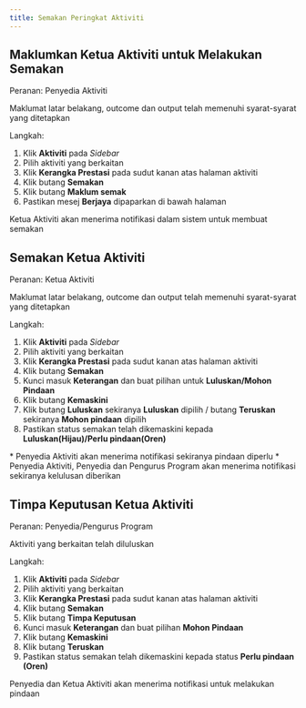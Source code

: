 ```yaml
---
title: Semakan Peringkat Aktiviti
---
```


## Maklumkan Ketua Aktiviti untuk Melakukan Semakan
Peranan: Penyedia Aktiviti  

<Callout title="Pra-syarat" type="warn">
Maklumat latar belakang, outcome dan output telah memenuhi syarat-syarat yang ditetapkan
</Callout>

Langkah:
1. Klik **Aktiviti** pada *Sidebar*
2. Pilih aktiviti yang berkaitan
3. Klik **Kerangka Prestasi** pada sudut kanan atas halaman aktiviti
4. Klik butang **Semakan** 
5. Klik butang **Maklum semak**
6. Pastikan mesej **Berjaya** dipaparkan di bawah halaman

<Callout title="Outcome">
Ketua Aktiviti akan menerima notifikasi dalam sistem untuk membuat semakan
</Callout>

## Semakan Ketua Aktiviti
Peranan: Ketua Aktiviti

<Callout title="Pra-syarat" type="warn">
Maklumat latar belakang, outcome dan output telah memenuhi syarat-syarat yang ditetapkan
</Callout>

Langkah:
1. Klik **Aktiviti** pada *Sidebar*
2. Pilih aktiviti yang berkaitan
3. Klik **Kerangka Prestasi** pada sudut kanan atas halaman aktiviti
4. Klik butang **Semakan** 
5. Kunci masuk **Keterangan** dan buat pilihan untuk **Luluskan/Mohon Pindaan**
6. Klik butang **Kemaskini**
7. Klik butang **Luluskan** sekiranya **Luluskan** dipilih / butang **Teruskan** sekiranya **Mohon pindaan** dipilih
8. Pastikan status semakan telah dikemaskini kepada **Luluskan(Hijau)/Perlu pindaan(Oren)**

<Callout title="Outcome">
* Penyedia Aktiviti akan menerima notifikasi sekiranya pindaan diperlu
* Penyedia Aktiviti, Penyedia dan Pengurus Program akan menerima notifikasi sekiranya kelulusan diberikan
</Callout>

## Timpa Keputusan Ketua Aktiviti
Peranan: Penyedia/Pengurus Program

<Callout title="Pra-syarat" type="warn">
Aktiviti yang berkaitan telah diluluskan
</Callout>

Langkah:
1. Klik **Aktiviti** pada *Sidebar*
2. Pilih aktiviti yang berkaitan
3. Klik **Kerangka Prestasi** pada sudut kanan atas halaman aktiviti
4. Klik butang **Semakan** 
5. Klik butang **Timpa Keputusan** 
6. Kunci masuk **Keterangan** dan buat pilihan **Mohon Pindaan**
7. Klik butang **Kemaskini**
8. Klik butang **Teruskan** 
9. Pastikan status semakan telah dikemaskini kepada status **Perlu pindaan (Oren)**

<Callout title="Outcome">
Penyedia dan Ketua Aktiviti akan menerima notifikasi untuk melakukan pindaan 
</Callout>